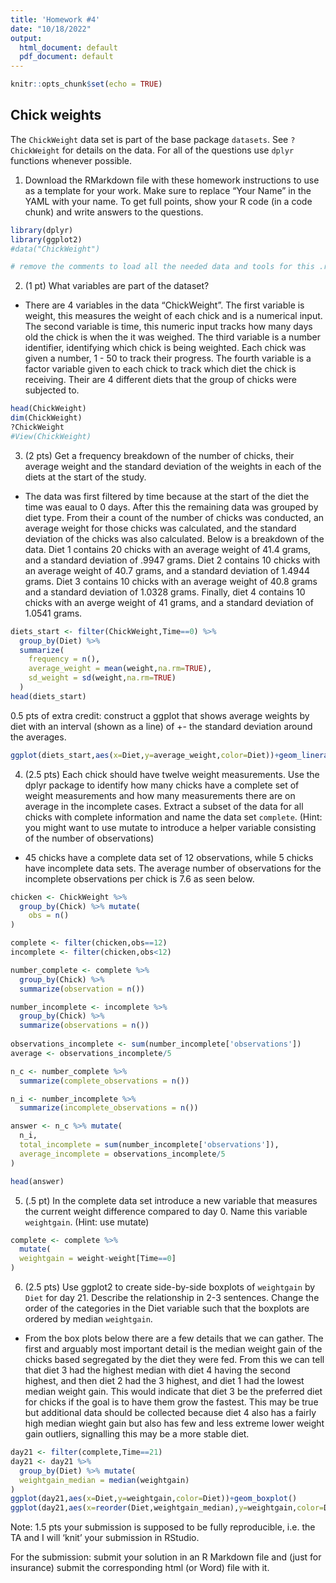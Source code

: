 ```yaml
---
title: 'Homework #4'
date: "10/18/2022"
output:
  html_document: default
  pdf_document: default
---
```


```r
knitr::opts_chunk$set(echo = TRUE)
```

## Chick weights

The `ChickWeight` data set is part of the base package `datasets`. See `?ChickWeight` for details on the data. For all of the questions use `dplyr` functions whenever possible.

1.  Download the RMarkdown file with these homework instructions to use as a template for your work. Make sure to replace "Your Name" in the YAML with your name. To get full points, show your R code (in a code chunk) and write answers to the questions.

```r
library(dplyr)
library(ggplot2)
#data("ChickWeight")

# remove the comments to load all the needed data and tools for this .rmd file
```

2.  (1 pt) What variables are part of the dataset?

-   There are 4 variables in the data "ChickWeight". The first variable is weight, this measures the weight of each chick and is a numerical input. The second variable is time, this numeric input tracks how many days old the chick is when the it was weighed. The third variable is a number identifier, identifying which chick is being weighted. Each chick was given a number, 1 - 50 to track their progress. The fourth variable is a factor variable given to each chick to track which diet the chick is receiving. Their are 4 different diets that the group of chicks were subjected to.

```r
head(ChickWeight)
dim(ChickWeight)
?ChickWeight
#View(ChickWeight)
```

3.  (2 pts) Get a frequency breakdown of the number of chicks, their average weight and the standard deviation of the weights in each of the diets at the start of the study.

-   The data was first filtered by time because at the start of the diet the time was eaual to 0 days. After this the remaining data was grouped by diet type. From their a count of the number of chicks was conducted, an average weight for those chicks was calculated, and the standard deviation of the chicks was also calculated. Below is a breakdown of the data. Diet 1 contains 20 chicks with an average weight of 41.4 grams, and a standard deviation of .9947 grams. Diet 2 contains 10 chicks with an average weight of 40.7 grams, and a standard deviation of 1.4944 grams. Diet 3 contains 10 chicks with an average weight of 40.8 grams and a standard deviation of 1.0328 grams. Finally, diet 4 contains 10 chicks with an averge weight of 41 grams, and a standard deviation of 1.0541 grams.

```r
diets_start <- filter(ChickWeight,Time==0) %>% 
  group_by(Diet) %>%
  summarize(
    frequency = n(),
    average_weight = mean(weight,na.rm=TRUE),
    sd_weight = sd(weight,na.rm=TRUE)
  )
head(diets_start)
```

0.5 pts of extra credit: construct a ggplot that shows average weights by diet with an interval (shown as a line) of +- the standard deviation around the averages.

```r
  
ggplot(diets_start,aes(x=Diet,y=average_weight,color=Diet))+geom_linerange(aes(ymin=average_weight-sd_weight,ymax=average_weight+sd_weight))+geom_point()
```

4.  (2.5 pts) Each chick should have twelve weight measurements. Use the dplyr package to identify how many chicks have a complete set of weight measurements and how many measurements there are on average in the incomplete cases. Extract a subset of the data for all chicks with complete information and name the data set `complete`. (Hint: you might want to use mutate to introduce a helper variable consisting of the number of observations)

-   45 chicks have a complete data set of 12 observations, while 5 chicks have incomplete data sets. The average number of observations for the incomplete observations per chick is 7.6 as seen below.

```r
chicken <- ChickWeight %>% 
  group_by(Chick) %>% mutate(
    obs = n()
)

complete <- filter(chicken,obs==12)
incomplete <- filter(chicken,obs<12)

number_complete <- complete %>%
  group_by(Chick) %>%
  summarize(observation = n())

number_incomplete <- incomplete %>%
  group_by(Chick) %>% 
  summarize(observations = n())
 
observations_incomplete <- sum(number_incomplete['observations'])
average <- observations_incomplete/5

n_c <- number_complete %>%
  summarize(complete_observations = n())

n_i <- number_incomplete %>%
  summarize(incomplete_observations = n())

answer <- n_c %>% mutate(
  n_i,
  total_incomplete = sum(number_incomplete['observations']),
  average_incomplete = observations_incomplete/5
)

head(answer)
```

5.  (.5 pt) In the complete data set introduce a new variable that measures the current weight difference compared to day 0. Name this variable `weightgain`. (Hint: use mutate)

```r
complete <- complete %>% 
  mutate(
  weightgain = weight-weight[Time==0]
)
```

6.  (2.5 pts) Use ggplot2 to create side-by-side boxplots of `weightgain` by `Diet` for day 21. Describe the relationship in 2-3 sentences. Change the order of the categories in the Diet variable such that the boxplots are ordered by median `weightgain`.

-   From the box plots below there are a few details that we can gather. The first and arguably most important detail is the median weight gain of the chicks based segregated by the diet they were fed. From this we can tell that diet 3 had the highest median with diet 4 having the second highest, and then diet 2 had the 3 highest, and diet 1 had the lowest median weight gain. This would indicate that diet 3 be the preferred diet for chicks if the goal is to have them grow the fastest. This may be true but additional data should be collected because diet 4 also has a fairly high median wieght gain but also has few and less extreme lower weight gain outliers, signalling this may be a more stable diet.

```r
day21 <- filter(complete,Time==21)
day21 <- day21 %>% 
  group_by(Diet) %>% mutate(
  weightgain_median = median(weightgain)
)
ggplot(day21,aes(x=Diet,y=weightgain,color=Diet))+geom_boxplot()
ggplot(day21,aes(x=reorder(Diet,weightgain_median),y=weightgain,color=Diet))+geom_boxplot()
```

Note: 1.5 pts your submission is supposed to be fully reproducible, i.e. the TA and I will 'knit' your submission in RStudio.

For the submission: submit your solution in an R Markdown file and (just for insurance) submit the corresponding html (or Word) file with it.
